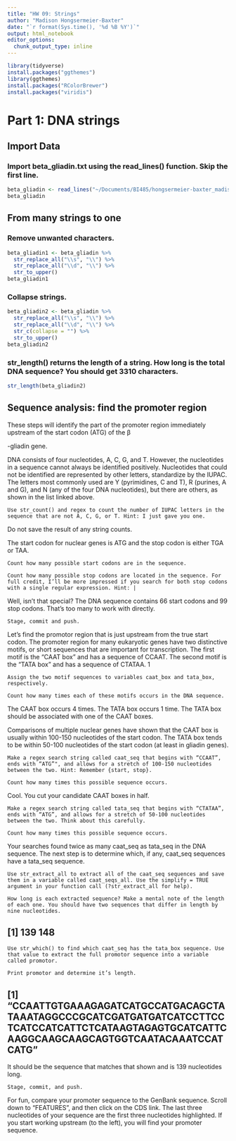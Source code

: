 ```yaml
---
title: "HW 09: Strings"
author: "Madison Hongsermeier-Baxter"
date: "`r format(Sys.time(), '%d %B %Y')`"
output: html_notebook
editor_options: 
  chunk_output_type: inline
---
```


```r
library(tidyverse)
install.packages("ggthemes")
library(ggthemes)
install.packages("RColorBrewer")
install.packages("viridis")
```

# Part 1: DNA strings

## Import Data

### Import beta_gliadin.txt using the read_lines() function. Skip the first line.
```r
beta_gliadin <- read_lines("~/Documents/BI485/hongsermeier-baxter_madison/data/beta_gliadin.txt", skip = 1)
beta_gliadin
```

## From many strings to one

### Remove unwanted characters.
```r
beta_gliadin1 <- beta_gliadin %>% 
  str_replace_all("\\s", "\\") %>% 
  str_replace_all("\\d", "\\") %>% 
  str_to_upper()
beta_gliadin1
```

### Collapse strings.

```r
beta_gliadin2 <- beta_gliadin %>% 
  str_replace_all("\\s", "\\") %>% 
  str_replace_all("\\d", "\\") %>% 
  str_c(collapse = "") %>% 
  str_to_upper()
beta_gliadin2
```

### str_length() returns the length of a string. How long is the total DNA sequence? You should get 3310 characters.

```r
str_length(beta_gliadin2)
```

## Sequence analysis: find the promoter region









These steps will identify the part of the promoter region immediately upstream of the start codon (ATG) of the β

-gliadin gene.

DNA consists of four nucleotides, A, C, G, and T. However, the nucleotides in a sequence cannot always be identified positively. Nucleotides that could not be identified are represented by other letters, standardize by the IUPAC. The letters most commonly used are Y (pyrimidines, C and T), R (purines, A and G), and N (any of the four DNA nucleotides), but there are others, as shown in the list linked above.

    Use str_count() and regex to count the number of IUPAC letters in the sequence that are not A, C, G, or T. Hint: I just gave you one.

Do not save the result of any string counts.

The start codon for nuclear genes is ATG and the stop codon is either TGA or TAA.

    Count how many possible start codons are in the sequence.

    Count how many possible stop codons are located in the sequence. For full credit, I’ll be more impressed if you search for both stop codons with a single regular expression. Hint: |

Well, isn’t that special? The DNA sequence contains 66 start codons and 99 stop codons. That’s too many to work with directly.

    Stage, commit and push.

Let’s find the promotor region that is just upstream from the true start codon. The promoter region for many eukaryotic genes have two distinctive motifs, or short sequences that are important for transcription. The first motif is the “CAAT box” and has a sequence of CCAAT. The second motif is the “TATA box” and has a sequence of CTATAA. 1

    Assign the two motif sequences to variables caat_box and tata_box, respectively.

    Count how many times each of these motifs occurs in the DNA sequence.

The CAAT box occurs 4 times. The TATA box occurs 1 time. The TATA box should be associated with one of the CAAT boxes.

Comparisons of multiple nuclear genes have shown that the CAAT box is usually within 100-150 nucleotides of the start codon. The TATA box tends to be within 50-100 nucleotides of the start codon (at least in gliadin genes).

    Make a regex search string called caat_seq that begins with “CCAAT”, ends with “ATG”", and allows for a stretch of 100-150 nucleotides between the two. Hint: Remember {start, stop}.

    Count how many times this possible sequence occurs.

Cool. You cut your candidate CAAT boxes in half.

    Make a regex search string called tata_seq that begins with “CTATAA”, ends with “ATG”, and allows for a stretch of 50-100 nucleotides between the two. Think about this carefully.

    Count how many times this possible sequence occurs.

Your searches found twice as many caat_seq as tata_seq in the DNA sequence. The next step is to determine which, if any, caat_seq sequences have a tata_seq sequence.

    Use str_extract_all to extract all of the caat_seq sequences and save them in a variable called caat_seqs_all. Use the simplify = TRUE argument in your function call (?str_extract_all for help).

    How long is each extracted sequence? Make a mental note of the length of each one. You should have two sequences that differ in length by nine nucleotides.

## [1] 139 148

    Use str_which() to find which caat_seq has the tata_box sequence. Use that value to extract the full promotor sequence into a variable called promotor.

    Print promotor and determine it’s length.

## [1] "CCAATTGTGAAAGAGATCATGCCATGACAGCTATAAATAGGCCCGCATCGATGATGATCATCCTTCCTCATCCATCATTCTCATAAGTAGAGTGCATCATTCAAGGCAAGCAAGCAGTGGTCAATACAAATCCATCATG"

It should be the sequence that matches that shown and is 139 nucleotides long.

    Stage, commit, and push.

For fun, compare your promoter sequence to the GenBank sequence. Scroll down to “FEATURES”, and then click on the CDS link. The last three nucleotides of your sequence are the first three nucleotides highlighted. If you start working upstream (to the left), you will find your promoter sequence.